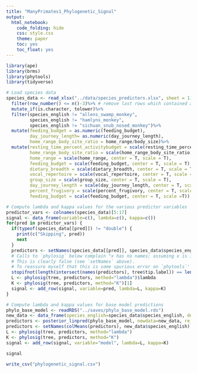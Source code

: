 ```yaml
---
title: "ManyPrimates1_Phylogenetic_Signal"
output:
  html_notebook:
    code_folding: hide
    css: style.css
    theme: paper
    toc: yes
    toc_float: yes
---
```


```r
library(ape)
library(brms)
library(phytools)
library(tidyverse)

# Load species data
species_data <- read_xlsx("../data/species_predictors.xlsx", sheet = 1)%>% 
  filter(row_number() <= n()-3)%>% # remove last rows which contained a note
  mutate_if(is.character, tolower)%>%
  filter(species_english != "allens_swamp_monkey",
         species_english != "hamlyns_monkey",
         species_english != "sichuan_snub_nosed_monkey")%>%
  mutate(feeding_budget = as.numeric(feeding_budget),
         day_journey_length= as.numeric(day_journey_length),
         home_range_body_site_ratio = home_range/body_size)%>%
  mutate(resting_time_percent_activitybudget = scale(resting_time_percent_activitybudget, center = T, scale = T),
         home_range_body_site_ratio = scale(home_range_body_site_ratio, center = T, scale = T),
         home_range = scale(home_range, center = T, scale = T),
         feeding_budget = scale(feeding_budget, center = T, scale = T),
         dietary_breadth = scale(dietary_breadth, center = T, scale = T),
         vocal_repertoire = scale(vocal_repertoire, center = T, scale = T),
         group_size = scale(group_size, center = T, scale = T),
         day_journey_length = scale(day_journey_length, center = T, scale = T),
         percent_frugivory = scale(percent_frugivory, center = T, scale = T),
         feeding_budget = scale(feeding_budget, center = T, scale =T))

# Compute lambda and kappa values for the various predictor variables
predictor_vars <- colnames(species_data)[5:17]
signal <- data_frame(variable=c(), lambda=c(), kappa=c())
for(pred in predictor_vars) {
  if(typeof(species_data[[pred]]) != "double") {
    print(c("Skipping", pred))
    next
  }
  predictors <- setNames(species_data[[pred]], species_data$species_english)
  # Calls to `phylosig` below complain "x has no names; assuming x is in the same order as tree$tip.label"
  # This is clearly false (see `setNames` above).
  # To reassure myself that this is some spurious error on `phytools`' part...
  stopifnot(length(intersect(names(predictors), tree$tip.label)) == length(tree$tip.label))
  L <- phylosig(tree, predictors, method="lambda")$lambda
  K <- phylosig(tree, predictors, method="K")[1]
  signal <- add_row(signal, variable=pred, lambda=L, kappa=K)
}

# Compute lambda and kappa values for base model predictions
phylo_base_model <- readRDS("../saves/phylo_base_model.rds")
new_data <- data_frame(species_english=species_data$species_english, delay=0, trial=0)
predictors <- posterior_linpred(phylo_base_model, newdata=new_data, re_formula = ~(1 + delay + trial | gr(species_english, cov=A)))
predictors <- setNames(colMeans(predictors), new_data$species_english)
L <- phylosig(tree, predictors, method="lambda")
K <- phylosig(tree, predictors, method="K")
signal <- add_row(signal, variable="model", lambda=L, kappa=K)

signal

write_csv("phylogenetic_signal.csv")
```